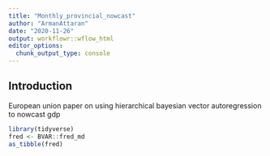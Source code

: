 ```yaml
---
title: "Monthly_provincial_nowcast"
author: "ArmanAttaran"
date: "2020-11-26"
output: workflowr::wflow_html
editor_options:
  chunk_output_type: console
---
```


## Introduction

European union paper on using hierarchical bayesian vector autoregression to nowcast gdp 

```r
library(tidyverse)
fred <- BVAR::fred_md
as_tibble(fred)

```


```r

```

